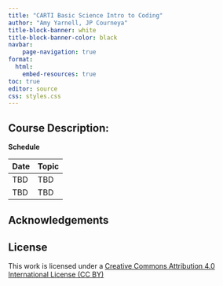 ```yaml
---
title: "CARTI Basic Science Intro to Coding"
author: "Amy Yarnell, JP Courneya"
title-block-banner: white
title-block-banner-color: black
navbar:
    page-navigation: true
format: 
  html:
    embed-resources: true
toc: true
editor: source
css: styles.css
---
```


## Course Description: 



**Schedule**

| Date | Topic                     |
|------|---------------------------|
| TBD  | TBD |
| TBD  | TBD  |


## Acknowledgements


## License
This work is licensed under a [Creative Commons Attribution 4.0 International License (CC BY)](https://creativecommons.org/licenses/by-sa/4.0/)